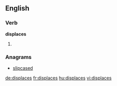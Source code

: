 ==English==

===Verb===
'''displaces'''

# {{en-third-person singular of|displace}}

===Anagrams===
* [[slipcased#English|slipcased]]

[[de:displaces]]
[[fr:displaces]]
[[hu:displaces]]
[[vi:displaces]]